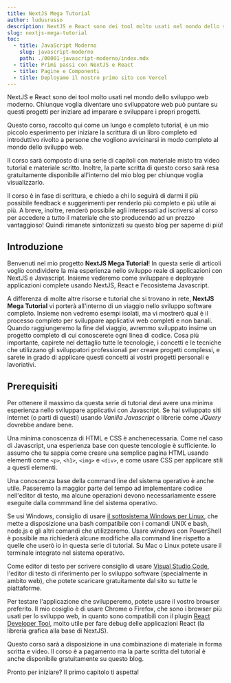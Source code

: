 ```yaml
---
title: NextJS Mega Tutorial
author: ludusrusso
description: NextJS e React sono dei tool molto usati nel mondo dello sviluppo web moderno. Chiunque voglia diventare uno sviluppatore web può puntare su questi progetti per iniziare ad imparare e sviluppare i propri progetti.
slug: nextjs-mega-tutorial
toc:
  - title: JavaScript Moderno
    slug: javascript-moderno
    path: ./00001-javascript-moderno/index.mdx
  - title: Primi passi con NextJS e React
  - title: Pagine e Componenti
  - title: Deployamo il nostro primo sito con Vercel
---
```


NextJS e React sono dei tool molto usati nel mondo dello sviluppo web moderno. Chiunque voglia diventare
uno sviluppatore web può puntare su questi progetti per iniziare ad imparare e sviluppare i propri progetti.

Questo corso, raccolto qui come un lungo e completo tutorial, è un mio piccolo esperimento per iniziare
la scrittura di un libro completo ed introduttivo rivolto a persone che vogliono avvicinarsi in modo completo
al mondo dello sviluppo web.

Il corso sarà composto di una serie di capitoli con materiale misto tra video tutorial e materiale scritto. Inoltre,
la parte scritta di questo corso sarà resa gratuitamente disponibile all'interno del mio blog per
chiunque voglia visualizzarlo.

Il corso è in fase di scrittura, e chiedo a chi lo seguirà di darmi il più possibile feedback e suggerimenti per renderlo
più completo e più utile ai più. A breve, inoltre, renderò possibile agli interessati ad iscriversi al corso
per accedere a tutto il materiale che sto producendo ad un prezzo vantaggioso! Quindi rimanete sintonizzati
su questo blog per saperne di più!

## Introduzione

Benvenuti nel mio progetto **NextJS Mega Tutorial**!
In questa serie di articoli voglio condividere la mia esperienza nello sviluppo reale di applicazioni con NextJS e Javascript.
Insieme vederemo come sviluppare e deployare applicazioni complete usando NextJS, React e l'ecosistema Javascript.

A differenza di molte altre risorse e tutorial che si trovano in rete, **NextJS Mega Tutorial** vi porterà all'interno di
un viaggio nello sviluppo software completo. Insieme non vedremo esempi isolati, ma vi mostrerò qual è il processo completo
per sviluppare applicativi web completi e non banali.
Quando raggiungeremo la fine del viaggio, avremmo sviluppato insime un progetto completo di cui conoscerete ogni linea di codice.
Cosa più importante, capirete nel dettaglio tutte le tecnologie, i concetti e le tecniche che utilizzano gli sviluppatori
professionali per creare progetti complessi, e sarete in grado di applicare questi concetti ai vostri progetti personali e lavoriativi.

## Prerequisiti

Per ottenere il massimo da questa serie di tutorial devi avere una minima esperienza nello
sviluppare applicativi con Javascript. Se hai sviluppato siti internet (o parti di questi)
usando _Vanilla Javascript_ o librerie come _JQuery_ dovrebbe andare bene.

Una minima conoscenza di HTML e CSS è anchenecessaria. Come nel caso di Javascript, una
esperienza base con queste tencologie è sufficiente. Io assumo che tu sappia come creare
una semplice pagina HTML usando elementi come `<p>`, `<h1>`, `<img>` e `<div>`, e come usare
CSS per applicare stili a questi elementi.

Una conoscenza base della command line del sistema operativo è anche utile.
Passeremo la maggior parte del tempo ad implementare codice nell'editor di testo, ma alcune
operazioni devono necessariamente essere eseguite dalla commmand line del sistema operativo.

Se usi Windows, consiglio di usare [il sottosistema Windows per Linux](https://docs.microsoft.com/it-it/windows/wsl/about),
che mette a disposizione una bash compatibile con i comandi UNIX e bash, node.js e gli altri comandi che utilizzeremo. Usare
windows con PowerShell è possibile ma richiederà alcune modifiche alla command line rispetto a quelle che userò io in questa serie
di tutorial. Su Mac o Linux potete usare il terminale integrato nel sistema operativo.

Come editor di testo per scrivere consiglio di usare [Visual Studio Code](https://code.visualstudio.com/), l'editor di testo
di riferimento per lo sviluppo software (specialmente in ambito web), che potete scaricare gratuitamente dal sito su tutte le piattaforme.

Per testare l'applicazione che svilupperemo, potete usare il vostro browser preferito.
Il mio cosiglio è di usare Chrome o Firefox, che sono i browser più usati per lo sviluppo web, in quanto sono
compatibili con il plugin [React Developer Tool](https://chrome.google.com/webstore/detail/react-developer-tools/fmkadmapgofadopljbjfkapdkoienihi),
molto utile per fare debug delle applicazioni React (la libreria grafica alla base di NextJS).

Questo corso sarà a disposizione in una combinazione di materiale in forma scritta e video. Il corso è a pagamento ma la parte
scritta del tutorial è anche disponibile gratuitamente su questo blog.

Pronto per iniziare? Il primo capitolo ti aspetta!
